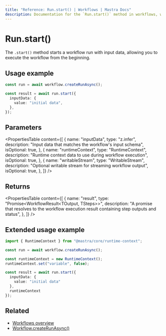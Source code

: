 ---
title: "Reference: Run.start() | Workflows | Mastra Docs"
description: Documentation for the `Run.start()` method in workflows, which starts a workflow run with input data.
---

# Run.start()

The `.start()` method starts a workflow run with input data, allowing you to execute the workflow from the beginning.

## Usage example

```typescript showLineNumbers copy
const run = await workflow.createRunAsync();

const result = await run.start({
  inputData: {
    value: "initial data",
  },
});
```

## Parameters

<PropertiesTable
  content={[
    {
      name: "inputData",
      type: "z.infer<TInput>",
      description: "Input data that matches the workflow's input schema",
      isOptional: true,
    },
    {
      name: "runtimeContext",
      type: "RuntimeContext",
      description: "Runtime context data to use during workflow execution",
      isOptional: true,
    },
    {
      name: "writableStream",
      type: "WritableStream<ChunkType>",
      description: "Optional writable stream for streaming workflow output",
      isOptional: true,
    },
  ]}
/>

## Returns

<PropertiesTable
  content={[
    {
      name: "result",
      type: "Promise<WorkflowResult<TOutput, TSteps>>",
      description: "A promise that resolves to the workflow execution result containing step outputs and status",
    },
  ]}
/>

## Extended usage example

```typescript showLineNumbers copy
import { RuntimeContext } from "@mastra/core/runtime-context";

const run = await workflow.createRunAsync();

const runtimeContext = new RuntimeContext();
runtimeContext.set("variable", false);

const result = await run.start({
  inputData: {
    value: "initial data"
  },
  runtimeContext
});
```

## Related

- [Workflows overview](../../../docs/workflows/overview.mdx#run-workflow)
- [Workflow.createRunAsync()](../create-run.mdx)
